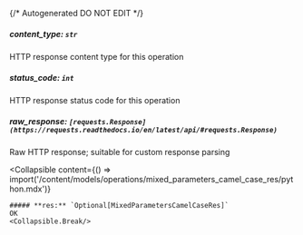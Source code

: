 {/* Autogenerated DO NOT EDIT  */}

##### **content_type:** `str`
HTTP response content type for this operation

##### **status_code:** `int`
HTTP response status code for this operation

##### **raw_response:** `[requests.Response](https://requests.readthedocs.io/en/latest/api/#requests.Response)`
Raw HTTP response; suitable for custom response parsing

<Collapsible
    content={() => import('/content/models/operations/mixed_parameters_camel_case_res/python.mdx')}
>
    ##### **res:** `Optional[MixedParametersCamelCaseRes]`
    OK
    <Collapsible.Break/>
</Collapsible>

